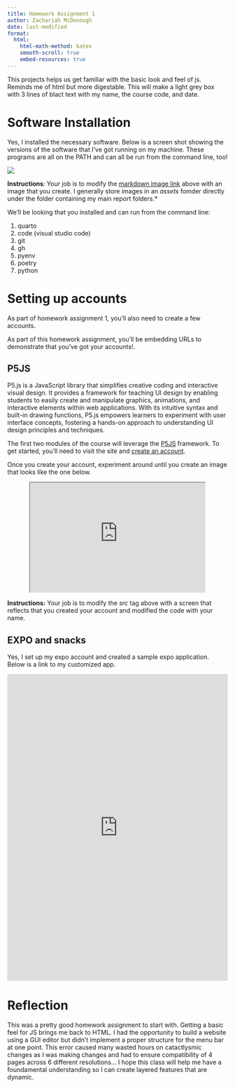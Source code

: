 ```yaml
---
title: Homework Assignment 1
author: Zachariah McDonough
date: last-modified
format:
  html:
    html-math-method: katex
    smooth-scroll: true
    embed-resources: true
---
```


This projects helps us get familiar with the basic look and feel of js. Reminds me of html but more digestable. This will make a light grey box with 3 lines of blact text with my name, the course code, and date. 

# Software Installation

Yes, I installed the necessary software.  Below is a screen shot showing the versions of the software that I've got running on my machine.  These programs are all on the PATH and can all be run from the command line, too!

![](assets/cmsc475-sp2024-hw1-versions.png)

**Instructions***: *Your job is to modify the [markdown image link](https://quarto.org/docs/authoring/markdown-basics.html#links-images) above with an image that you create.  I generally store images in an *assets* fomder directly under the folder containing my main report folders.*

We'll be looking that you installed and can run from the command line:

1. quarto
1. code (visual studio code)
1. git
1. gh
1. pyenv
1. poetry
1. python

# Setting up accounts

As part of homework assignment 1, you'll also need to create a few accounts.

As part of this homework assignment, you'll be embedding URLs to demonstrate that you've got your accounts!.

## P5JS

P5.js is a JavaScript library that simplifies creative coding and interactive visual design. It provides a framework for teaching UI design by enabling students to easily create and manipulate graphics, animations, and interactive elements within web applications. With its intuitive syntax and built-in drawing functions, P5.js empowers learners to experiment with user interface concepts, fostering a hands-on approach to understanding UI design principles and techniques.

The first two modules of the course will leverage the [P5JS](https://p5js.org/) framework.  To get started, you'll need to visit the site and [create an account](https://editor.p5js.org/signup).

Once you create your account, experiment around until you create an image that looks like the one below.

<center>
<iframe
src="https://editor.p5js.org/zachmcd09/full/xw0cApfl8"
width=400
height=250
data-external="1"
></iframe>
</center>

**Instructions:** Your job is to modify the *src* tag above with a screen that reflects that you created your account and modified the code with your name.

## EXPO and snacks

Yes, I set up my expo account and created a sample expo application.  Below is a link to my customized app.

<center>
<iframe 
src="https://appetize.io/embed/8bnmakzrptf1hv9dq7v7bnteem?autoplay=false&debug=true&device=iphone12&deviceColor=black&embed=true&orientation=portrait&scale=72&screenOnly=false&xDocMsg=true&xdocMsg=true&params=%7B%22EXDevMenuDisableAutoLaunch%22%3Atrue%2C%22EXKernelLaunchUrlDefaultsKey%22%3A%22exp%3A%2F%2Fexp.host%2F%40jleonard99%2Fhomework-1-example%2B9!6OAJyXQN%22%2C%22EXKernelDisableNuxDefaultsKey%22%3Atrue%7D"
width="100%" 
height="700" 
frameborder="0" 
scrolling="no"
data-external="1"
></iframe>
</center>

# Reflection

This was a pretty good homework assignment to start with. Getting a basic feel for JS brings me back to HTML. I had the opportunity to build a website using a GUI editor but didn't implement a proper structure for the menu bar at one point. This error caused many wasted hours on catactlysmic changes as I was making changes and had to ensure compatibility of 4 pages across 6 different resolutions... I hope this class will help me have a foundamental understanding so I can create layered features that are dynamic.